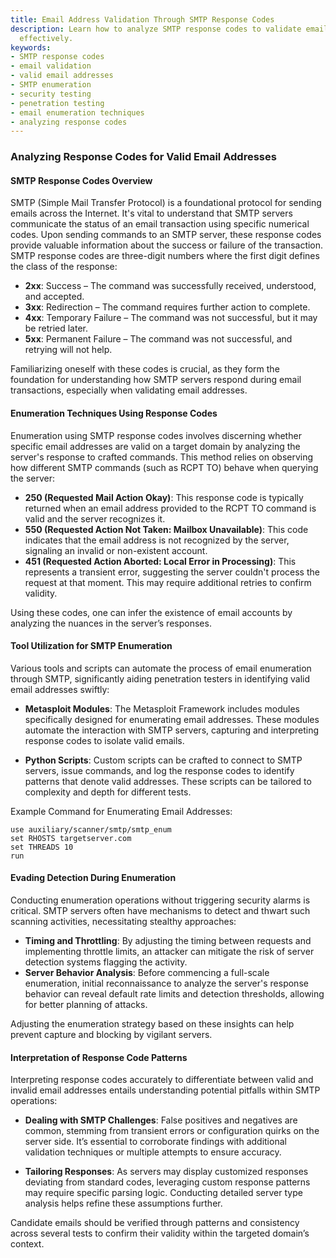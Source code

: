 ```yaml
---
title: Email Address Validation Through SMTP Response Codes
description: Learn how to analyze SMTP response codes to validate email addresses
  effectively.
keywords:
- SMTP response codes
- email validation
- valid email addresses
- SMTP enumeration
- security testing
- penetration testing
- email enumeration techniques
- analyzing response codes
---
```


### Analyzing Response Codes for Valid Email Addresses

#### SMTP Response Codes Overview

SMTP (Simple Mail Transfer Protocol) is a foundational protocol for sending emails across the Internet. It's vital to understand that SMTP servers communicate the status of an email transaction using specific numerical codes. Upon sending commands to an SMTP server, these response codes provide valuable information about the success or failure of the transaction. SMTP response codes are three-digit numbers where the first digit defines the class of the response:

- **2xx**: Success – The command was successfully received, understood, and accepted.
- **3xx**: Redirection – The command requires further action to complete.
- **4xx**: Temporary Failure – The command was not successful, but it may be retried later.
- **5xx**: Permanent Failure – The command was not successful, and retrying will not help.

Familiarizing oneself with these codes is crucial, as they form the foundation for understanding how SMTP servers respond during email transactions, especially when validating email addresses.

#### Enumeration Techniques Using Response Codes

Enumeration using SMTP response codes involves discerning whether specific email addresses are valid on a target domain by analyzing the server's response to crafted commands. This method relies on observing how different SMTP commands (such as RCPT TO) behave when querying the server:

- **250 (Requested Mail Action Okay)**: This response code is typically returned when an email address provided to the RCPT TO command is valid and the server recognizes it.
- **550 (Requested Action Not Taken: Mailbox Unavailable)**: This code indicates that the email address is not recognized by the server, signaling an invalid or non-existent account.
- **451 (Requested Action Aborted: Local Error in Processing)**: This represents a transient error, suggesting the server couldn't process the request at that moment. This may require additional retries to confirm validity.

Using these codes, one can infer the existence of email accounts by analyzing the nuances in the server’s responses.

#### Tool Utilization for SMTP Enumeration

Various tools and scripts can automate the process of email enumeration through SMTP, significantly aiding penetration testers in identifying valid email addresses swiftly:

- **Metasploit Modules**: The Metasploit Framework includes modules specifically designed for enumerating email addresses. These modules automate the interaction with SMTP servers, capturing and interpreting response codes to isolate valid emails.
  
- **Python Scripts**: Custom scripts can be crafted to connect to SMTP servers, issue commands, and log the response codes to identify patterns that denote valid addresses. These scripts can be tailored to complexity and depth for different tests.

Example Command for Enumerating Email Addresses:
```shell
use auxiliary/scanner/smtp/smtp_enum
set RHOSTS targetserver.com
set THREADS 10
run
```

#### Evading Detection During Enumeration

Conducting enumeration operations without triggering security alarms is critical. SMTP servers often have mechanisms to detect and thwart such scanning activities, necessitating stealthy approaches:

- **Timing and Throttling**: By adjusting the timing between requests and implementing throttle limits, an attacker can mitigate the risk of server detection systems flagging the activity.
- **Server Behavior Analysis**: Before commencing a full-scale enumeration, initial reconnaissance to analyze the server's response behavior can reveal default rate limits and detection thresholds, allowing for better planning of attacks.

Adjusting the enumeration strategy based on these insights can help prevent capture and blocking by vigilant servers.

#### Interpretation of Response Code Patterns

Interpreting response codes accurately to differentiate between valid and invalid email addresses entails understanding potential pitfalls within SMTP operations:

- **Dealing with SMTP Challenges**: False positives and negatives are common, stemming from transient errors or configuration quirks on the server side. It’s essential to corroborate findings with additional validation techniques or multiple attempts to ensure accuracy.
  
- **Tailoring Responses**: As servers may display customized responses deviating from standard codes, leveraging custom response patterns may require specific parsing logic. Conducting detailed server type analysis helps refine these assumptions further.

Candidate emails should be verified through patterns and consistency across several tests to confirm their validity within the targeted domain’s context.
